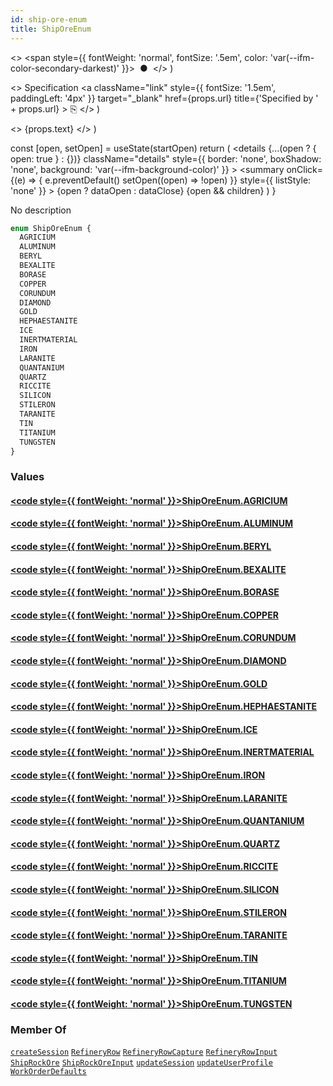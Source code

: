 ```yaml
---
id: ship-ore-enum
title: ShipOreEnum
---
```


  <>
    <span style={{ fontWeight: 'normal', fontSize: '.5em', color: 'var(--ifm-color-secondary-darkest)' }}>
      &nbsp;●&nbsp;
    </span>
  </>
)

  <>
    Specification
    <a
      className="link"
      style={{ fontSize: '1.5em', paddingLeft: '4px' }}
      target="_blank"
      href={props.url}
      title={'Specified by ' + props.url}
    >
      ⎘
    </a>
  </>
)

  <>
    <span className={props.class}>{props.text}</span>
  </>
)


  const [open, setOpen] = useState(startOpen)
  return (
    <details
      {...(open ? { open: true } : {})}
      className="details"
      style={{ border: 'none', boxShadow: 'none', background: 'var(--ifm-background-color)' }}
    >
      <summary
        onClick={(e) => {
          e.preventDefault()
          setOpen((open) => !open)
        }}
        style={{ listStyle: 'none' }}
      >
        {open ? dataOpen : dataClose}
      </summary>
      {open && children}
    </details>
  )
}

No description

```graphql
enum ShipOreEnum {
  AGRICIUM
  ALUMINUM
  BERYL
  BEXALITE
  BORASE
  COPPER
  CORUNDUM
  DIAMOND
  GOLD
  HEPHAESTANITE
  ICE
  INERTMATERIAL
  IRON
  LARANITE
  QUANTANIUM
  QUARTZ
  RICCITE
  SILICON
  STILERON
  TARANITE
  TIN
  TITANIUM
  TUNGSTEN
}
```

### Values

#### [<code style={{ fontWeight: 'normal' }}>ShipOreEnum.<b>AGRICIUM</b></code>](#)

#### [<code style={{ fontWeight: 'normal' }}>ShipOreEnum.<b>ALUMINUM</b></code>](#)

#### [<code style={{ fontWeight: 'normal' }}>ShipOreEnum.<b>BERYL</b></code>](#)

#### [<code style={{ fontWeight: 'normal' }}>ShipOreEnum.<b>BEXALITE</b></code>](#)

#### [<code style={{ fontWeight: 'normal' }}>ShipOreEnum.<b>BORASE</b></code>](#)

#### [<code style={{ fontWeight: 'normal' }}>ShipOreEnum.<b>COPPER</b></code>](#)

#### [<code style={{ fontWeight: 'normal' }}>ShipOreEnum.<b>CORUNDUM</b></code>](#)

#### [<code style={{ fontWeight: 'normal' }}>ShipOreEnum.<b>DIAMOND</b></code>](#)

#### [<code style={{ fontWeight: 'normal' }}>ShipOreEnum.<b>GOLD</b></code>](#)

#### [<code style={{ fontWeight: 'normal' }}>ShipOreEnum.<b>HEPHAESTANITE</b></code>](#)

#### [<code style={{ fontWeight: 'normal' }}>ShipOreEnum.<b>ICE</b></code>](#)

#### [<code style={{ fontWeight: 'normal' }}>ShipOreEnum.<b>INERTMATERIAL</b></code>](#)

#### [<code style={{ fontWeight: 'normal' }}>ShipOreEnum.<b>IRON</b></code>](#)

#### [<code style={{ fontWeight: 'normal' }}>ShipOreEnum.<b>LARANITE</b></code>](#)

#### [<code style={{ fontWeight: 'normal' }}>ShipOreEnum.<b>QUANTANIUM</b></code>](#)

#### [<code style={{ fontWeight: 'normal' }}>ShipOreEnum.<b>QUARTZ</b></code>](#)

#### [<code style={{ fontWeight: 'normal' }}>ShipOreEnum.<b>RICCITE</b></code>](#)

#### [<code style={{ fontWeight: 'normal' }}>ShipOreEnum.<b>SILICON</b></code>](#)

#### [<code style={{ fontWeight: 'normal' }}>ShipOreEnum.<b>STILERON</b></code>](#)

#### [<code style={{ fontWeight: 'normal' }}>ShipOreEnum.<b>TARANITE</b></code>](#)

#### [<code style={{ fontWeight: 'normal' }}>ShipOreEnum.<b>TIN</b></code>](#)

#### [<code style={{ fontWeight: 'normal' }}>ShipOreEnum.<b>TITANIUM</b></code>](#)

#### [<code style={{ fontWeight: 'normal' }}>ShipOreEnum.<b>TUNGSTEN</b></code>](#)

### Member Of

[`createSession`](/api/operations/mutations/create-session.mdx) <Badge class="badge badge--secondary badge--relation" text="mutation"/><Bullet />[`RefineryRow`](/api/types/objects/refinery-row.mdx) <Badge class="badge badge--secondary badge--relation" text="object"/><Bullet />[`RefineryRowCapture`](/api/types/objects/refinery-row-capture.mdx) <Badge class="badge badge--secondary badge--relation" text="object"/><Bullet />[`RefineryRowInput`](/api/types/inputs/refinery-row-input.mdx) <Badge class="badge badge--secondary badge--relation" text="input"/><Bullet />[`ShipRockOre`](/api/types/objects/ship-rock-ore.mdx) <Badge class="badge badge--secondary badge--relation" text="object"/><Bullet />[`ShipRockOreInput`](/api/types/inputs/ship-rock-ore-input.mdx) <Badge class="badge badge--secondary badge--relation" text="input"/><Bullet />[`updateSession`](/api/operations/mutations/update-session.mdx) <Badge class="badge badge--secondary badge--relation" text="mutation"/><Bullet />[`updateUserProfile`](/api/operations/mutations/update-user-profile.mdx) <Badge class="badge badge--secondary badge--relation" text="mutation"/><Bullet />[`WorkOrderDefaults`](/api/types/objects/work-order-defaults.mdx) <Badge class="badge badge--secondary badge--relation" text="object"/>
